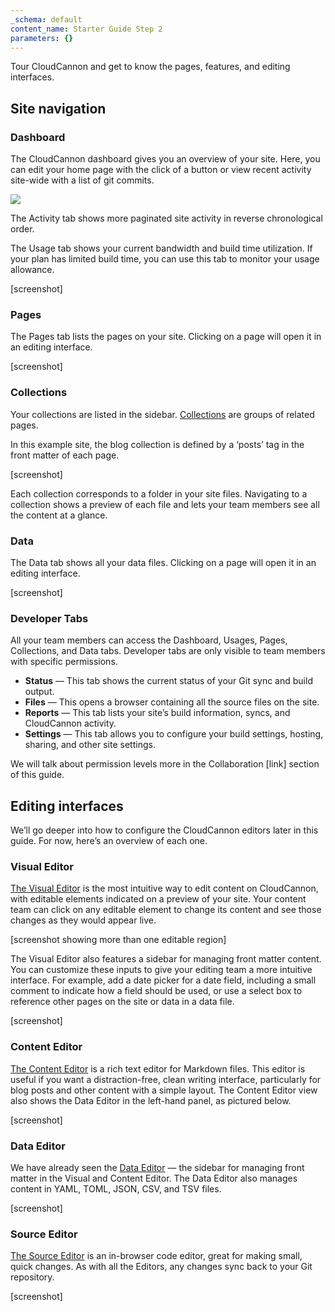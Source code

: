 ```yaml
---
_schema: default
content_name: Starter Guide Step 2
parameters: {}
---
```

Tour CloudCannon and get to know the pages, features, and editing interfaces.

## Site navigation

### Dashboard

The CloudCannon dashboard gives you an overview of your site. Here, you can edit your home page with the click of a button or view recent activity site-wide with a list of git commits.

![](https://cc-dam.imgix.net/documentation/CloudCannon-Getting-Started-Dashboard-View.png)

The Activity tab shows more paginated site activity in reverse chronological order.

The Usage tab shows your current bandwidth and build time utilization. If your plan has limited build time, you can use this tab to monitor your usage allowance.

\[screenshot\]

### Pages

The Pages tab lists the pages on your site. Clicking on a page will open it in an editing interface.

\[screenshot\]

### Collections

Your collections are listed in the sidebar. [Collections](https://cloudcannon.com/documentation/articles/defining-your-collections/) are groups of related pages.

In this example site, the blog collection is defined by a ‘posts’ tag in the front matter of each page.

\[screenshot\]

Each collection corresponds to a folder in your site files. Navigating to a collection shows a preview of each file and lets your team members see all the content at a glance.

### Data

The Data tab shows all your data files. Clicking on a page will open it in an editing interface.

\[screenshot\]

### Developer Tabs

All your team members can access the Dashboard, Usages, Pages, Collections, and Data tabs. Developer tabs are only visible to team members with specific permissions.

* **Status** — This tab shows the current status of your Git sync and build output.
* **Files** — This opens a browser containing all the source files on the site.
* **Reports** — This tab lists your site’s build information, syncs, and CloudCannon activity.
* **Settings** — This tab allows you to configure your build settings, hosting, sharing, and other site settings.

We will talk about permission levels more in the Collaboration \[link\] section of this guide.

## Editing interfaces

We’ll go deeper into how to configure the CloudCannon editors later in this guide. For now, here’s an overview of each one.

### Visual Editor

[The Visual Editor](https://cloudcannon.com/documentation/articles/introducing-the-visual-editor/) is the most intuitive way to edit content on CloudCannon, with editable elements indicated on a preview of your site. Your content team can click on any editable element to change its content and see those changes as they would appear live.

\[screenshot showing more than one editable region\]

The Visual Editor also features a sidebar for managing front matter content. You can customize these inputs to give your editing team a more intuitive interface. For example, add a date picker for a date field, including a small comment to indicate how a field should be used, or use a select box to reference other pages on the site or data in a data file.

\[screenshot\]

### Content Editor

[The Content Editor](https://cloudcannon.com/documentation/articles/introducing-the-content-editor/) is a rich text editor for Markdown files. This editor is useful if you want a distraction-free, clean writing interface, particularly for blog posts and other content with a simple layout. The Content Editor view also shows the Data Editor in the left-hand panel, as pictured below.

\[screenshot\]

### Data Editor

We have already seen the [Data Editor](https://cloudcannon.com/documentation/articles/introducing-the-data-editor/) — the sidebar for managing front matter in the Visual and Content Editor. The Data Editor also manages content in YAML, TOML, JSON, CSV, and TSV files.

\[screenshot\]

### Source Editor

[The Source Editor](https://cloudcannon.com/documentation/articles/introducing-the-source-editor/) is an in-browser code editor, great for making small, quick changes. As with all the Editors, any changes sync back to your Git repository.

\[screenshot\]